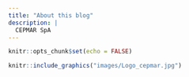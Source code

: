 ```yaml
---
title: "About this blog"
description: |
  CEPMAR SpA
---
```


```r
knitr::opts_chunk$set(echo = FALSE)
```

```r
knitr::include_graphics("images/Logo_cepmar.jpg")
```